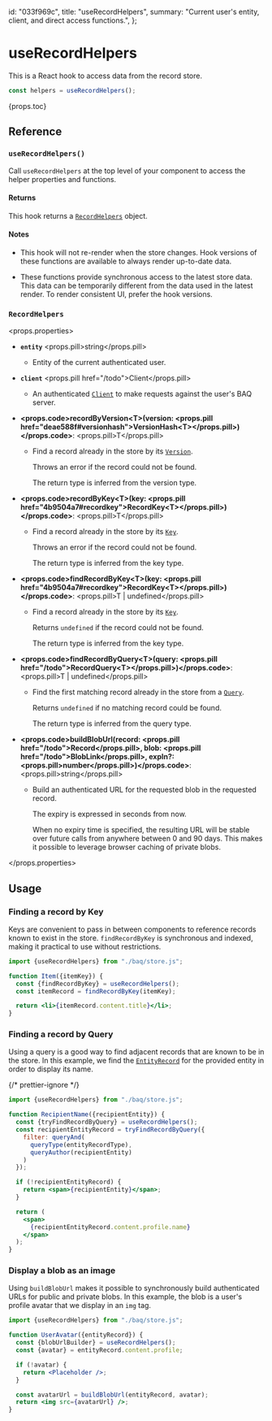   id: "033f969c",
  title: "useRecordHelpers",
  summary:
    "Current user's entity, client, and direct access functions.",
};

# useRecordHelpers

This is a React hook to access data from the record store.

```jsx
const helpers = useRecordHelpers();
```

{props.toc}

## Reference

### `useRecordHelpers()`

Call `useRecordHelpers` at the top level of your component to access the helper properties and functions.

#### Returns

This hook returns a [`RecordHelpers`](#recordhelpers) object.

#### Notes

- This hook will not re-render when the store changes. Hook versions of these functions are available to always render up-to-date data.

- These functions provide synchronous access to the latest store data. This data can be temporarily different from the data used in the latest render. To render consistent UI, prefer the hook versions.

### `RecordHelpers`

<props.properties>

- **`entity`** <props.pill>string</props.pill>

  - Entity of the current authenticated user.

- **`client`** <props.pill href="/todo">Client</props.pill>

  - An authenticated [`Client`](/docs/reference/client) to make requests against the user's BAQ server.

- **<props.code>recordByVersion\<T\>(version: <props.pill href="deae588f#versionhash">VersionHash\<T\></props.pill>)</props.code>**: <props.pill>T</props.pill>

  - Find a record already in the store by its [`Version`](deae588f#versionhash).

    Throws an error if the record could not be found.

    The return type is inferred from the version type.

- **<props.code>recordByKey\<T\>(key: <props.pill href="4b9504a7#recordkey">RecordKey\<T\></props.pill>)</props.code>**: <props.pill>T</props.pill>

  - Find a record already in the store by its [`Key`](4b9504a7#recordkey).

    Throws an error if the record could not be found.

    The return type is inferred from the key type.

- **<props.code>findRecordByKey\<T\>(key: <props.pill href="4b9504a7#recordkey">RecordKey\<T\></props.pill>)</props.code>**: <props.pill>T | undefined</props.pill>

  - Find a record already in the store by its [`Key`](4b9504a7#recordkey).

    Returns `undefined` if the record could not be found.

    The return type is inferred from the key type.

- **<props.code>findRecordByQuery\<T\>(query: <props.pill href="/todo">RecordQuery\<T\></props.pill>)</props.code>**: <props.pill>T | undefined</props.pill>

  - Find the first matching record already in the store from a [`Query`](/docs/reference/recordquery).

    Returns `undefined` if no matching record could be found.

    The return type is inferred from the query type.

- **<props.code>buildBlobUrl(record: <props.pill href="/todo">Record</props.pill>, blob: <props.pill href="/todo">BlobLink</props.pill>, expIn?: <props.pill>number</props.pill>)</props.code>**: <props.pill>string</props.pill>

  - Build an authenticated URL for the requested blob in the requested record.

    The expiry is expressed in seconds from now.

    When no expiry time is specified, the resulting URL will be stable over future calls from anywhere between 0 and 90 days. This makes it possible to leverage browser caching of private blobs.

</props.properties>

## Usage

### Finding a record by Key

Keys are convenient to pass in between components to reference records known to exist in the store. `findRecordByKey` is synchronous and indexed, making it practical to use without restrictions.

```jsx
import {useRecordHelpers} from "./baq/store.js";

function Item({itemKey}) {
  const {findRecordByKey} = useRecordHelpers();
  const itemRecord = findRecordByKey(itemKey);

  return <li>{itemRecord.content.title}</li>;
}
```

### Finding a record by Query

Using a query is a good way to find adjacent records that are known to be in the store. In this example, we find the [`EntityRecord`](/docs/reference/entityrecord) for the provided entity in order to display its name.

{/* prettier-ignore */}
```jsx
import {useRecordHelpers} from "./baq/store.js";

function RecipientName({recipientEntity}) {
  const {tryFindRecordByQuery} = useRecordHelpers();
  const recipientEntityRecord = tryFindRecordByQuery({
    filter: queryAnd(
      queryType(entityRecordType),
      queryAuthor(recipientEntity)
    )
  });

  if (!recipientEntityRecord) {
    return <span>{recipientEntity}</span>;
  }

  return (
    <span>
      {recipientEntityRecord.content.profile.name}
    </span>
  );
}
```

### Display a blob as an image

Using `buildBlobUrl` makes it possible to synchronously build authenticated URLs for public and private blobs. In this example, the blob is a user's profile avatar that we display in an `img` tag.

```jsx
import {useRecordHelpers} from "./baq/store.js";

function UserAvatar({entityRecord}) {
  const {blobUrlBuilder} = useRecordHelpers();
  const {avatar} = entityRecord.content.profile;

  if (!avatar) {
    return <Placeholder />;
  }

  const avatarUrl = buildBlobUrl(entityRecord, avatar);
  return <img src={avatarUrl} />;
}
```
